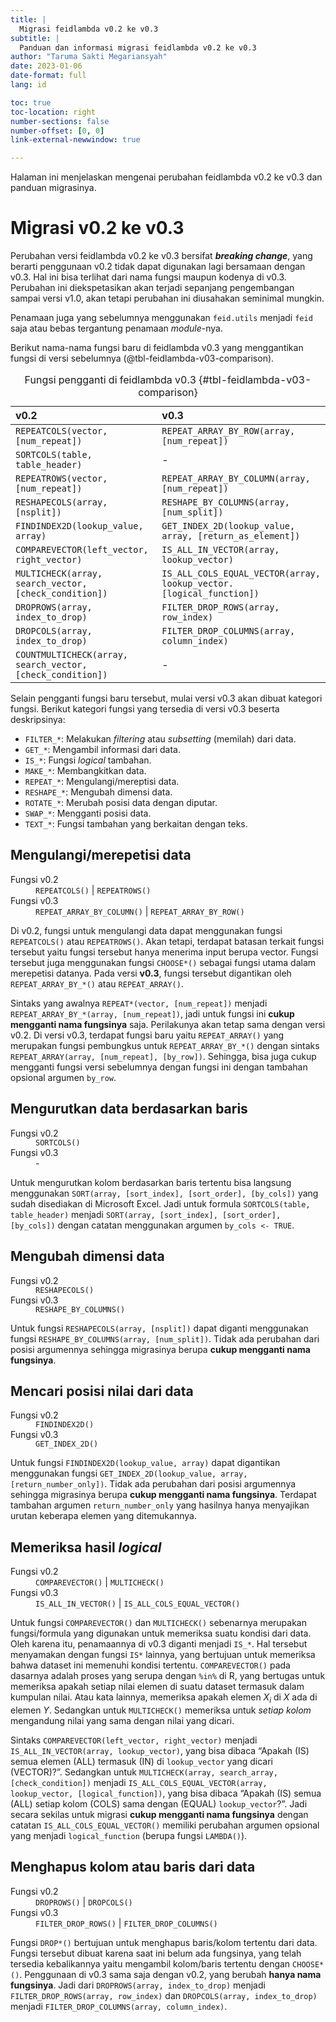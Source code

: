 ```yaml
---
title: |
  Migrasi feidlambda v0.2 ke v0.3
subtitle: |
  Panduan dan informasi migrasi feidlambda v0.2 ke v0.3
author: "Taruma Sakti Megariansyah"
date: 2023-01-06
date-format: full
lang: id

toc: true
toc-location: right
number-sections: false
number-offset: [0, 0]
link-external-newwindow: true

---
```


Halaman ini menjelaskan mengenai perubahan feidlambda v0.2 ke v0.3 dan panduan migrasinya. 


# Migrasi v0.2 ke v0.3 {#sec-migration}

Perubahan versi feidlambda v0.2 ke v0.3 bersifat **_breaking change_**, yang berarti penggunaan v0.2 tidak dapat digunakan lagi bersamaan dengan v0.3. Hal ini bisa terlihat dari nama fungsi maupun kodenya di v0.3. Perubahan ini diekspetasikan akan terjadi sepanjang pengembangan sampai versi v1.0, akan tetapi perubahan ini diusahakan seminimal mungkin. 

Penamaan juga yang sebelumnya menggunakan `feid.utils` menjadi `feid` saja atau bebas tergantung penamaan _module_-nya.

Berikut nama-nama fungsi baru di feidlambda v0.3 yang menggantikan fungsi di versi sebelumnya (@tbl-feidlambda-v03-comparison).

::: {.column-page}

v0.2 | v0.3
:- | :- 
`REPEATCOLS(vector, [num_repeat])` | `REPEAT_ARRAY_BY_ROW(array, [num_repeat])`
`SORTCOLS(table, table_header)` | -
`REPEATROWS(vector, [num_repeat])` | `REPEAT_ARRAY_BY_COLUMN(array, [num_repeat])`
`RESHAPECOLS(array, [nsplit])` | `RESHAPE_BY_COLUMNS(array, [num_split])`
`FINDINDEX2D(lookup_value, array)` | `GET_INDEX_2D(lookup_value, array, [return_as_element])`
`COMPAREVECTOR(left_vector, right_vector)` | `IS_ALL_IN_VECTOR(array, lookup_vector)` 
`MULTICHECK(array, search_vector, [check_condition])` | `IS_ALL_COLS_EQUAL_VECTOR(array, lookup_vector. [logical_function])`
`DROPROWS(array, index_to_drop)` | `FILTER_DROP_ROWS(array, row_index)`
`DROPCOLS(array, index_to_drop)` | `FILTER_DROP_COLUMNS(array, column_index)`
`COUNTMULTICHECK(array, search_vector, [check_condition])` | - 

: Fungsi pengganti di feidlambda v0.3 {#tbl-feidlambda-v03-comparison}

:::

Selain pengganti fungsi baru tersebut, mulai versi v0.3 akan dibuat kategori fungsi. Berikut kategori fungsi yang tersedia di versi v0.3 beserta deskripsinya:

- `FILTER_*`: Melakukan _filtering_ atau _subsetting_ (memilah) dari data.
- `GET_*`: Mengambil informasi dari data.
- `IS_*`: Fungsi _logical_ tambahan.
- `MAKE_*`: Membangkitkan data.
- `REPEAT_*`: Mengulangi/mereptisi data.
- `RESHAPE_*`: Mengubah dimensi data.
- `ROTATE_*`: Merubah posisi data dengan diputar.
- `SWAP_*`: Mengganti posisi data.
- `TEXT_*`: Fungsi tambahan yang berkaitan dengan teks.

## Mengulangi/merepetisi data

Fungsi v0.2
: `REPEATCOLS()` | `REPEATROWS()`

Fungsi v0.3
: `REPEAT_ARRAY_BY_COLUMN()` | `REPEAT_ARRAY_BY_ROW()`

Di v0.2, fungsi untuk mengulangi data dapat menggunakan fungsi `REPEATCOLS()` atau `REPEATROWS()`. Akan tetapi, terdapat batasan terkait fungsi tersebut yaitu fungsi tersebut hanya menerima input berupa vector. Fungsi tersebut juga menggunakan fungsi `CHOOSE*()` sebagai fungsi utama dalam merepetisi datanya. Pada versi **v0.3**, fungsi tersebut digantikan oleh `REPEAT_ARRAY_BY_*()` atau `REPEAT_ARRAY()`. 

Sintaks yang awalnya `REPEAT*(vector, [num_repeat])` menjadi `REPEAT_ARRAY_BY_*(array, [num_repeat])`, jadi untuk fungsi ini **cukup mengganti nama fungsinya** saja. Perilakunya akan tetap sama dengan versi v0.2. Di versi v0.3, terdapat fungsi baru yaitu `REPEAT_ARRAY()` yang merupakan fungsi pembungkus untuk `REPEAT_ARRAY_BY_*()` dengan sintaks `REPEAT_ARRAY(array, [num_repeat], [by_row])`. Sehingga, bisa juga cukup mengganti fungsi versi sebelumnya dengan fungsi ini dengan tambahan opsional argumen `by_row`. 

## Mengurutkan data berdasarkan baris

Fungsi v0.2
: `SORTCOLS()`

Fungsi v0.3
: \-

Untuk mengurutkan kolom berdasarkan baris tertentu bisa langsung menggunakan `SORT(array, [sort_index], [sort_order], [by_cols])` yang sudah disediakan di Microsoft Excel. Jadi untuk formula `SORTCOLS(table, table_header)` menjadi `SORT(array, [sort_index], [sort_order], [by_cols])` dengan catatan menggunakan argumen `by_cols <- TRUE`. 

## Mengubah dimensi data

Fungsi v0.2
: `RESHAPECOLS()`

Fungsi v0.3
: `RESHAPE_BY_COLUMNS()`

Untuk fungsi `RESHAPECOLS(array, [nsplit])` dapat diganti menggunakan fungsi `RESHAPE_BY_COLUMNS(array, [num_split])`. Tidak ada perubahan dari posisi argumennya sehingga migrasinya berupa **cukup mengganti nama fungsinya**.

## Mencari posisi nilai dari data

Fungsi v0.2
: `FINDINDEX2D()`

Fungsi v0.3
: `GET_INDEX_2D()`

Untuk fungsi `FINDINDEX2D(lookup_value, array)` dapat digantikan menggunakan fungsi `GET_INDEX_2D(lookup_value, array, [return_number_only])`. Tidak ada perubahan dari posisi argumennya sehingga migrasinya berupa **cukup mengganti nama fungsinya**. Terdapat tambahan argumen `return_number_only` yang hasilnya hanya menyajikan urutan keberapa elemen yang ditemukannya. 

## Memeriksa hasil _logical_

Fungsi v0.2
: `COMPAREVECTOR()` | `MULTICHECK()`

Fungsi v0.3
: `IS_ALL_IN_VECTOR()` | `IS_ALL_COLS_EQUAL_VECTOR()`

Untuk fungsi `COMPAREVECTOR()` dan `MULTICHECK()` sebenarnya merupakan fungsi/formula yang digunakan untuk memeriksa suatu kondisi dari data. Oleh karena itu, penamaannya di v0.3 diganti menjadi `IS_*`. Hal tersebut menyamakan dengan fungsi `IS*` lainnya, yang bertujuan untuk memeriksa bahwa dataset ini memenuhi kondisi tertentu. `COMPAREVECTOR()` pada dasarnya adalah proses yang serupa dengan `%in%` di R, yang bertugas untuk memeriksa apakah setiap nilai elemen di suatu dataset termasuk dalam kumpulan nilai. Atau kata lainnya, memeriksa apakah elemen $X_i$ di $X$ ada di elemen $Y$. Sedangkan untuk `MULTICHECK()` memeriksa untuk _setiap kolom_ mengandung nilai yang sama dengan nilai yang dicari. 

Sintaks `COMPAREVECTOR(left_vector, right_vector)` menjadi `IS_ALL_IN_VECTOR(array, lookup_vector)`, yang bisa dibaca "Apakah (IS) semua elemen (ALL) termasuk (IN) di `lookup_vector` yang dicari (VECTOR)?". Sedangkan untuk `MULTICHECK(array, search_array, [check_condition])` menjadi `IS_ALL_COLS_EQUAL_VECTOR(array, lookup_vector, [logical_function])`, yang bisa dibaca "Apakah (IS) semua (ALL) setiap kolom (COLS) sama dengan (EQUAL) `lookup_vector`?". Jadi secara sekilas untuk migrasi **cukup mengganti nama fungsinya** dengan catatan `IS_ALL_COLS_EQUAL_VECTOR()` memiliki perubahan argumen opsional yang menjadi `logical_function` (berupa fungsi `LAMBDA()`).

## Menghapus kolom atau baris dari data

Fungsi v0.2
: `DROPROWS()` | `DROPCOLS()`

Fungsi v0.3
: `FILTER_DROP_ROWS()` | `FILTER_DROP_COLUMNS()`

Fungsi `DROP*()` bertujuan untuk menghapus baris/kolom tertentu dari data. Fungsi tersebut dibuat karena saat ini belum ada fungsinya, yang telah tersedia kebalikannya yaitu mengambil kolom/baris tertentu dengan `CHOOSE*()`. Penggunaan di v0.3 sama saja dengan v0.2, yang berubah **hanya nama fungsinya**. Jadi dari `DROPROWS(array, index_to_drop)` menjadi `FILTER_DROP_ROWS(array, row_index)` dan `DROPCOLS(array, index_to_drop)` menjadi `FILTER_DROP_COLUMNS(array, column_index)`.

